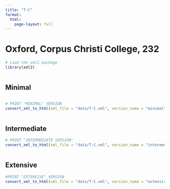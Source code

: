 ```yaml
---
title: "T-C"
format:
  html:
    page-layout: full
---
```


# Oxford, Corpus Christi College, 232

```r
# Load the xml2 package
library(xml2)
```


::: {.column-page-outset layout="[[6,6,6]]"}

::: {.column}
## Minimal

```r
```


```r


# PRINT "MINIMAL" VERSION
convert_xml_to_html(xml_file = "data/T-C.xml", version_name = "minimal")

```

:::

::: {.column}
## Intermediate

```r
# PRINT "INTERMEDIATE VERSION"
convert_xml_to_html(xml_file = "data/T-C.xml", version_name = "intermediate")

```

:::

::: {.column}
## Extensive

```r
#PRINT "EXTENSIVE" VERSION
convert_xml_to_html(xml_file = "data/T-C.xml", version_name = "extensive")

```

:::

:::